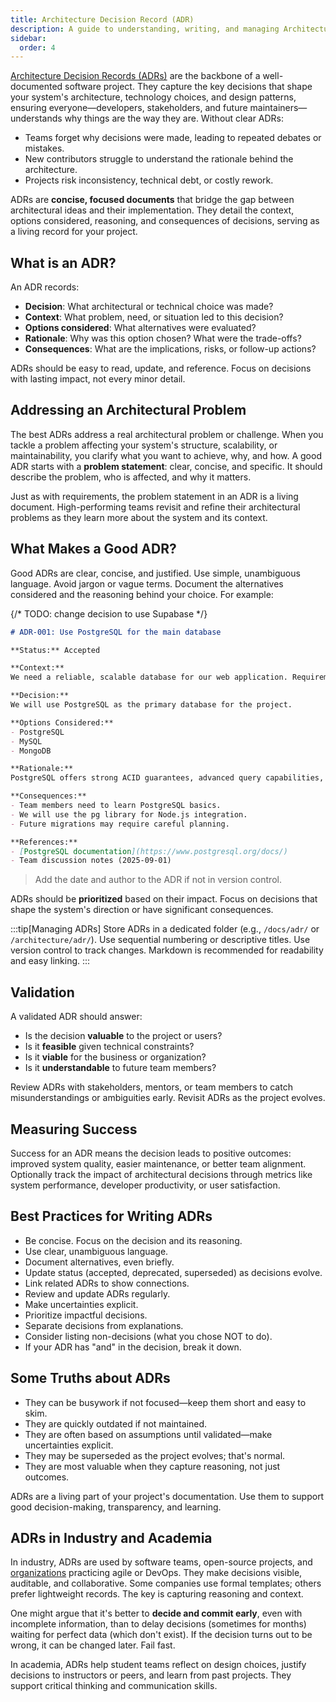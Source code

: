```yaml
---
title: Architecture Decision Record (ADR)
description: A guide to understanding, writing, and managing Architecture Decision Records in software projects.
sidebar:
  order: 4
---
```



[Architecture Decision Records (ADRs)](https://learn.microsoft.com/en-us/azure/well-architected/architect-role/architecture-decision-record) are the backbone of a well-documented software project. They capture the key decisions that shape your system's architecture, technology choices, and design patterns, ensuring everyone—developers, stakeholders, and future maintainers—understands why things are the way they are. Without clear ADRs:

- Teams forget why decisions were made, leading to repeated debates or mistakes.
- New contributors struggle to understand the rationale behind the architecture.
- Projects risk inconsistency, technical debt, or costly rework.

ADRs are **concise, focused documents** that bridge the gap between architectural ideas and their implementation. They detail the context, options considered, reasoning, and consequences of decisions, serving as a living record for your project.

## What is an ADR?

An ADR records:

- **Decision**: What architectural or technical choice was made?
- **Context**: What problem, need, or situation led to this decision?
- **Options considered**: What alternatives were evaluated?
- **Rationale**: Why was this option chosen? What were the trade-offs?
- **Consequences**: What are the implications, risks, or follow-up actions?

ADRs should be easy to read, update, and reference. Focus on decisions with lasting impact, not every minor detail.

<LinkCard
  title="Design Activities"
  href="/activities/design/"
  description="Activities to help figure out architecture decisions."
/>

## Addressing an Architectural Problem

The best ADRs address a real architectural problem or challenge. When you tackle a problem affecting your system's structure, scalability, or maintainability, you clarify what you want to achieve, why, and how. A good ADR starts with a **problem statement**: clear, concise, and specific. It should describe the problem, who is affected, and why it matters.

Just as with requirements, the problem statement in an ADR is a living document. High-performing teams revisit and refine their architectural problems as they learn more about the system and its context.

## What Makes a Good ADR?

Good ADRs are clear, concise, and justified. Use simple, unambiguous language. Avoid jargon or vague terms. Document the alternatives considered and the reasoning behind your choice. For example:

{/* TODO: change decision to use Supabase */}
```md
# ADR-001: Use PostgreSQL for the main database

**Status:** Accepted

**Context:**
We need a reliable, scalable database for our web application. Requirements include ACID compliance, support for complex queries, and compatibility with our hosting provider.

**Decision:**
We will use PostgreSQL as the primary database for the project.

**Options Considered:**
- PostgreSQL
- MySQL
- MongoDB

**Rationale:**
PostgreSQL offers strong ACID guarantees, advanced query capabilities, and is well-supported by our cloud provider. MySQL lacks some features we need, and MongoDB is less suitable for relational data.

**Consequences:**
- Team members need to learn PostgreSQL basics.
- We will use the pg library for Node.js integration.
- Future migrations may require careful planning.

**References:**
- [PostgreSQL documentation](https://www.postgresql.org/docs/)
- Team discussion notes (2025-09-01)
```

> Add the date and author to the ADR if not in version control.

ADRs should be **prioritized** based on their impact. Focus on decisions that shape the system's direction or have significant consequences.

:::tip[Managing ADRs]
Store ADRs in a dedicated folder (e.g., `/docs/adr/` or `/architecture/adr/`). Use sequential numbering or descriptive titles. Use version control to track changes. Markdown is recommended for readability and easy linking.
:::

<LinkCard
  title="ADR Templates & Tools"
  href="https://adr.github.io/"
  description="Templates, tools, and resources for managing ADRs."
/>

## Validation

A validated ADR should answer:

- Is the decision **valuable** to the project or users?
- Is it **feasible** given technical constraints?
- Is it **viable** for the business or organization?
- Is it **understandable** to future team members?

Review ADRs with stakeholders, mentors, or team members to catch misunderstandings or ambiguities early. Revisit ADRs as the project evolves.

## Measuring Success

Success for an ADR means the decision leads to positive outcomes: improved system quality, easier maintenance, or better team alignment. Optionally track the impact of architectural decisions through metrics like system performance, developer productivity, or user satisfaction.

## Best Practices for Writing ADRs

- Be concise. Focus on the decision and its reasoning.
- Use clear, unambiguous language.
- Document alternatives, even briefly.
- Update status (accepted, deprecated, superseded) as decisions evolve.
- Link related ADRs to show connections.
- Review and update ADRs regularly.
- Make uncertainties explicit.
- Prioritize impactful decisions.
- Separate decisions from explanations.
- Consider listing non-decisions (what you chose NOT to do).
- If your ADR has "and" in the decision, break it down.

## Some Truths about ADRs

- They can be busywork if not focused—keep them short and easy to skim.
- They are quickly outdated if not maintained.
- They are often based on assumptions until validated—make uncertainties explicit.
- They may be superseded as the project evolves; that's normal.
- They are most valuable when they capture reasoning, not just outcomes.

ADRs are a living part of your project's documentation. Use them to support good decision-making, transparency, and learning.

## ADRs in Industry and Academia

In industry, ADRs are used by software teams, open-source projects, and [organizations](https://aws.amazon.com/blogs/architecture/master-architecture-decision-records-adrs-best-practices-for-effective-decision-making/) practicing agile or DevOps. They make decisions visible, auditable, and collaborative. Some companies use formal templates; others prefer lightweight records. The key is capturing reasoning and context.

One might argue that it's better to **decide and commit early**, even with incomplete information, than to delay decisions (sometimes for months) waiting for perfect data (which don't exist). If the decision turns out to be wrong, it can be changed later. Fail fast.

In academia, ADRs help student teams reflect on design choices, justify decisions to instructors or peers, and learn from past projects. They support critical thinking and communication skills.
